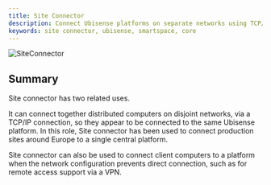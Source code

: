 ```yaml
---
title: Site Connector
description: Connect Ubisense platforms on separate networks using TCP/IP, either for multi-site operation, or for support purposes
keywords: site connector, ubisense, smartspace, core
---
```


![SiteConnector](/images/SiteConnectorServers.png)


## Summary

Site connector has two related uses.

It can connect together distributed computers on disjoint networks, via a TCP/IP connection, so they appear to be connected to the same Ubisense platform. In this role, Site connector has been used to connect production sites around Europe to a single central platform.

Site connector can also be used to connect client computers to a platform when
the network configuration prevents direct connection, such as for remote
access support via a VPN.